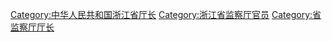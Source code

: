 [[Category:中华人民共和国浙江省厅长|Category:中华人民共和国浙江省厅长]]
[[Category:浙江省监察厅官员|Category:浙江省监察厅官员]]
[[Category:省监察厅厅长|Category:省监察厅厅长]]